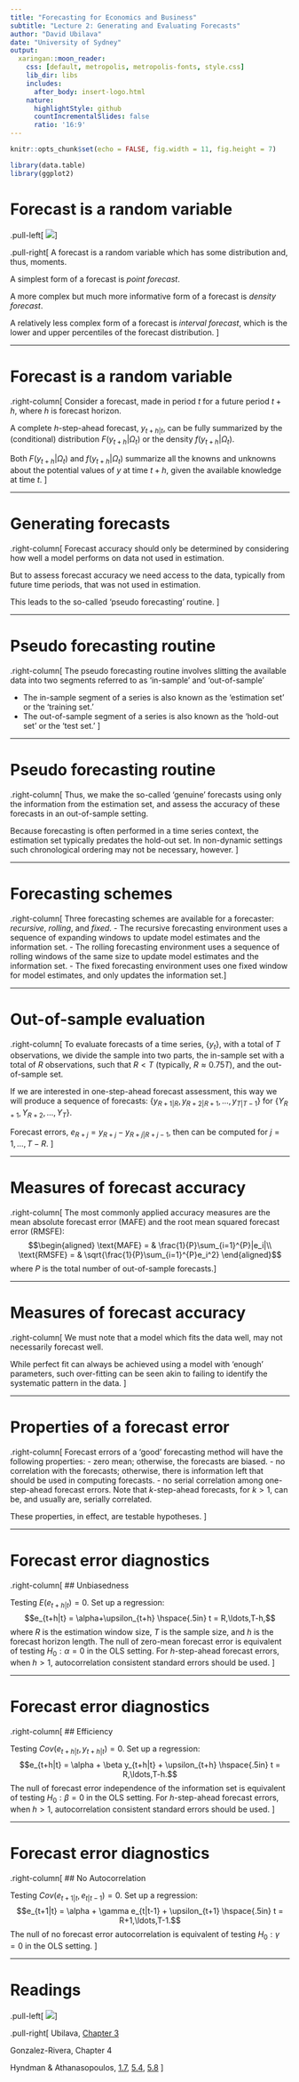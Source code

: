 ```yaml
---
title: "Forecasting for Economics and Business"
subtitle: "Lecture 2: Generating and Evaluating Forecasts"
author: "David Ubilava"
date: "University of Sydney"
output:
  xaringan::moon_reader:
    css: [default, metropolis, metropolis-fonts, style.css]
    lib_dir: libs
    includes:
      after_body: insert-logo.html
    nature:
      highlightStyle: github
      countIncrementalSlides: false
      ratio: '16:9'
---
```



```r
knitr::opts_chunk$set(echo = FALSE, fig.width = 11, fig.height = 7)
```



```r
library(data.table)
library(ggplot2)
```


# Forecast is a random variable

.pull-left[
![](Art/forecast.png)
]

.pull-right[
A forecast is a random variable which has some distribution and, thus, moments.

A simplest form of a forecast is *point forecast*.

A more complex but much more informative form of a forecast is *density forecast*.

A relatively less complex form of a forecast is *interval forecast*, which is the lower and upper percentiles of the forecast distribution.
]

---


# Forecast is a random variable

.right-column[
Consider a forecast, made in period $t$ for a future period $t+h$, where $h$ is forecast horizon.

A complete $h$-step-ahead forecast, $y_{t+h|t}$, can be fully summarized by the (conditional) distribution $F(y_{t+h}|\Omega_t)$ or the density $f(y_{t+h}|\Omega_t)$.

Both $F(y_{t+h}|\Omega_t)$ and $f(y_{t+h}|\Omega_t)$ summarize all the knowns and unknowns about the potential values of $y$ at time $t+h$, given the available knowledge at time $t$.
]

---


# Generating forecasts

.right-column[
Forecast accuracy should only be determined by considering how well a model performs on data not used in estimation.

But to assess forecast accuracy we need access to the data, typically from future time periods, that was not used in estimation.

This leads to the so-called 'pseudo forecasting' routine. 
]

---


# Pseudo forecasting routine

.right-column[
The pseudo forecasting routine involves slitting the available data into two segments referred to as 'in-sample' and 'out-of-sample'

- The in-sample segment of a series is also known as the 'estimation set' or the 'training set.'
- The out-of-sample segment of a series is also known as the 'hold-out set' or the 'test set.'
]

---


# Pseudo forecasting routine

.right-column[
Thus, we make the so-called 'genuine' forecasts using only the information from the estimation set, and assess the accuracy of these forecasts in an out-of-sample setting.

Because forecasting is often performed in a time series context, the estimation set typically predates the hold-out set. In non-dynamic settings such chronological ordering may not be necessary, however.
]

---


# Forecasting schemes

.right-column[
Three forecasting schemes are available for a forecaster: *recursive*, *rolling*, and *fixed*.
- The recursive forecasting environment uses a sequence of expanding windows to update model estimates and the information set.
- The rolling forecasting environment uses a sequence of rolling windows of the same size to update model estimates and the information set.
- The fixed forecasting environment uses one fixed window for model estimates, and only updates the information set.
]

---


# Out-of-sample evaluation

.right-column[
To evaluate forecasts of a time series, $\{y_t\}$, with a total of $T$ observations, we divide the sample into two parts, the in-sample set with a total of $R$ observations, such that $R < T$ (typically, $R \approx 0.75T$), and the out-of-sample set. 

If we are interested in one-step-ahead forecast assessment, this way we will produce a sequence of forecasts: $\{y_{R+1|R},y_{R+2|{R+1}},\ldots,y_{T|{T-1}}\}$ for $\{Y_{R+1},Y_{R+2},\ldots,Y_{T}\}$.

Forecast errors, $e_{R+j} = y_{R+j} - y_{R+j|{R+j-1}}$, then can be computed for $j = 1,\ldots,T-R$.
]

---


# Measures of forecast accuracy

.right-column[
The most commonly applied accuracy measures are the mean absolute forecast error (MAFE) and the root mean squared forecast error (RMSFE):
$$\begin{aligned}
\text{MAFE}  = & \frac{1}{P}\sum_{i=1}^{P}|e_i|\\
\text{RMSFE} = & \sqrt{\frac{1}{P}\sum_{i=1}^{P}e_i^2}
\end{aligned}$$
where $P$ is the total number of out-of-sample forecasts.
]

---


# Measures of forecast accuracy

.right-column[
We must note that a model which fits the data well, may not necessarily forecast well. 

While perfect fit can always be achieved using a model with 'enough' parameters, such over-fitting can be seen akin to failing to identify the systematic pattern in the data.
]

---


# Properties of a forecast error

.right-column[
Forecast errors of a 'good' forecasting method will have the following properties:
- zero mean; otherwise, the forecasts are biased.
- no correlation with the forecasts; otherwise, there is information left that should be used in computing forecasts.
- no serial correlation among one-step-ahead forecast errors. Note that $k$-step-ahead forecasts, for $k>1$, can be, and usually are, serially correlated.

These properties, in effect, are testable hypotheses. 
]

---


# Forecast error diagnostics

.right-column[
## Unbiasedness

Testing $E(e_{t+h|t})=0$. Set up a regression: $$e_{t+h|t} = \alpha+\upsilon_{t+h} \hspace{.5in} t = R,\ldots,T-h,$$
where $R$ is the estimation window size, $T$ is the sample size, and $h$ is the forecast horizon length. The null of zero-mean forecast error is equivalent of testing $H_0: \alpha = 0$ in the OLS setting. For $h$-step-ahead forecast errors, when $h>1$, autocorrelation consistent standard errors should be used.
]

---


# Forecast error diagnostics

.right-column[
## Efficiency

Testing $Cov(e_{t+h|t},y_{t+h|t})=0$. Set up a regression: $$e_{t+h|t} = \alpha + \beta y_{t+h|t} + \upsilon_{t+h} \hspace{.5in} t = R,\ldots,T-h.$$ The null of forecast error independence of the information set is equivalent of testing $H_0: \beta = 0$ in the OLS setting. For $h$-step-ahead forecast errors, when $h>1$, autocorrelation consistent standard errors should be used.
]

---


# Forecast error diagnostics

.right-column[
## No Autocorrelation

Testing $Cov(e_{t+1|t},e_{t|t-1})=0$. Set up a regression: $$e_{t+1|t} = \alpha + \gamma e_{t|t-1} + \upsilon_{t+1} \hspace{.5in} t = R+1,\ldots,T-1.$$ The null of no forecast error autocorrelation is equivalent of testing $H_0: \gamma = 0$ in the OLS setting.
]

---



# Readings

.pull-left[
![](Art/todolist.png)
]

.pull-right[
Ubilava, [Chapter 3](https://davidubilava.com/forecasting/docs/features-of-time-series-data.html)

Gonzalez-Rivera, Chapter 4

Hyndman & Athanasopoulos, [1.7](https://otexts.com/fpp3/perspective.html),  [5.4](https://otexts.com/fpp3/diagnostics.html), [5.8](https://otexts.com/fpp3/accuracy.html)
]




